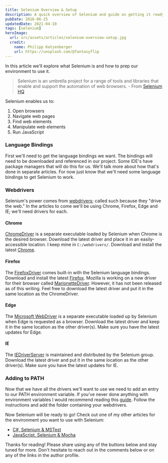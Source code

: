```yaml
---
title: Selenium Overview & Setup
description: A quick overview of Selenium and guide on getting it ready for glory!
pubDate: 2016-06-25
updatedDate: 2021-04-10
tags: [selenium]
heroImage:
  url: src/assets/articles/selenium-overview-setup.jpg
  credit:
    name: Philipp Katzenberger
    url: https://unsplash.com/@fantasyflip
---
```


In this article we'll explore what Selenium is and how to prep our environment to use it.

> Selenium is an umbrella project for a range of tools and libraries that enable and support the automation of web browsers. - From [Selenium HQ](https://seleniumhq.github.io/docs/index.html)

Selenium enables us to:

1. Open browsers
2. Navigate web pages
3. Find web elements
4. Manipulate web elements
5. Run JavaScript

### Language Bindings

First we'll need to get the language bindings we want. The bindings will need to be downloaded and referenced in our project. Some IDE's have package managers that will do this for us. We'll talk more about how that's done in separate articles. For now just know that we'll need some language bindings to get Selenium to work.

### Webdrivers

Selenium's power comes from [webdrivers](http://docs.seleniumhq.org/docs/03_webdriver.jsp); called such because they "drive the web." In the articles to come we'll be using Chrome, Firefox, Edge and IE; we'll need drivers for each.

#### Chrome

[ChromeDriver](https://sites.google.com/a/chromium.org/chromedriver/) is a separate executable loaded by Selenium when Chrome is the desired browser. Download the latest driver and place it in an easily-accessible location. I keep mine in `C:/webdrivers/`. Download and install the latest [Chrome](https://www.google.com/intl/en/chrome/browser/desktop/index.html).

#### Firefox

The [FirefoxDriver](https://github.com/SeleniumHQ/selenium/wiki/FirefoxDriver) comes built-in with the Selenium language bindings. Download and install the latest [Firefox](https://www.mozilla.org/en-US/firefox/all/).
Mozilla is working on a new driver for their browser called [MarionetteDriver](https://developer.mozilla.org/en-US/docs/Mozilla/QA/Marionette). However, it has not been released as of this writing. Feel free to download the latest driver and put it in the same location as the ChromeDriver.

#### Edge

The [Microsoft WebDriver](https://www.microsoft.com/en-us/download/details.aspx?id=48212) is a separate executable loaded up by Selenium when Edge is requested as a browser. Download the latest driver and keep it in the same location as the other driver(s). Make sure you have the latest updates for Edge.

#### IE

The [IEDriverServer](http://docs.seleniumhq.org/download/) is maintained and distributed by the Selenium group. Download the latest driver and put it in the same location as the other driver(s). Make sure you have the latest updates for IE.

### Adding to PATH

Now that we have all the drivers we'll want to use we need to add an entry to our PATH environment variable. If you've never done anything with environment variables I would recommend reading this [guide](http://www.howtogeek.com/118594/how-to-edit-your-system-path-for-easy-command-line-access/). Follow the instructions and add the folder containing your webdrivers.

Now Selenium will be ready to go! Check out one of my other articles for the environment you want to use with Selenium:

- [C#, Selenium & MSTest](/selenium/dotnet-selenium-mstest-quickstart)
- [JavaScript, Selenium & Mocha](/selenium/js-selenium-mocha-quickstart)

Thanks for reading! Please share using any of the buttons below and stay tuned for more. Don't hesitate to reach out in the comments below or on any of the links in the author profile.
